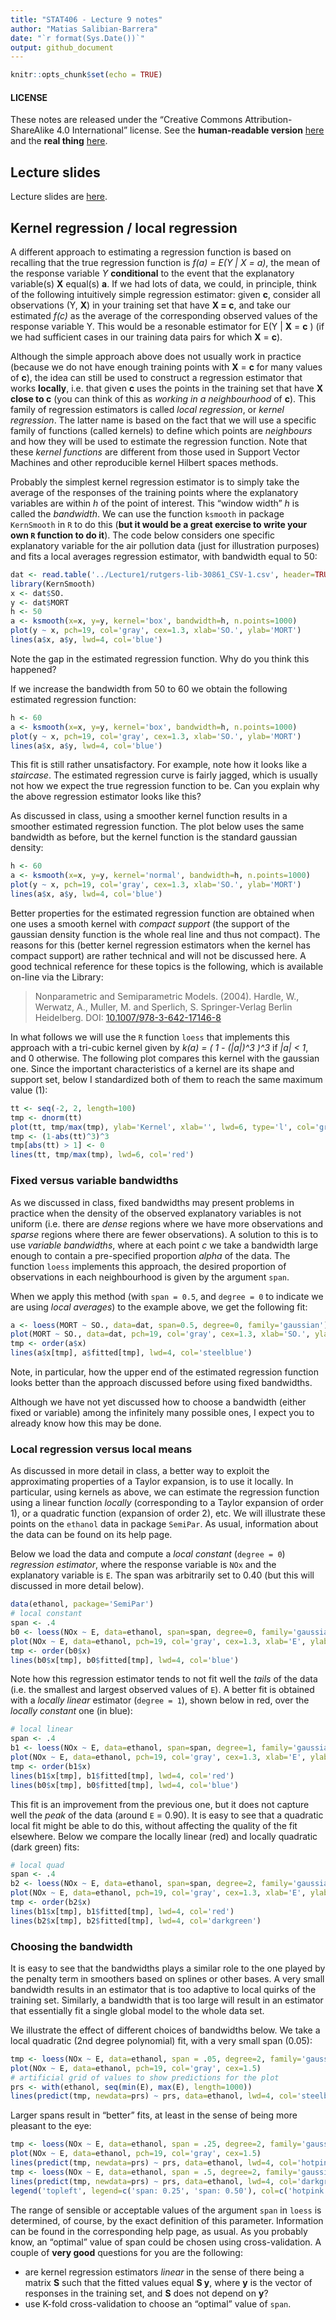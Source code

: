 ```yaml
---
title: "STAT406 - Lecture 9 notes"
author: "Matias Salibian-Barrera"
date: "`r format(Sys.Date())`"
output: github_document
---
```


```r
knitr::opts_chunk$set(echo = TRUE)
```

#### LICENSE
These notes are released under the 
"Creative Commons Attribution-ShareAlike 4.0 International" license. 
See the **human-readable version** [here](https://creativecommons.org/licenses/by-sa/4.0/)
and the **real thing** [here](https://creativecommons.org/licenses/by-sa/4.0/legalcode). 

## Lecture slides

Lecture slides are [here](STAT406-18-lecture-9.pdf).

## Kernel regression / local regression 

A different approach to estimating a regression function is
based on recalling that the  true regression function 
is *f(a) = E(Y | X = a)*, the mean of the response variable *Y* **conditional**
to the event that the explanatory variable(s) **X** equal(s) **a**. If we
had lots of data, we could, in principle, think of the following 
intuitively simple regression estimator: given **c**, consider all 
observations (Y, **X**) in your training set that have **X = c**, and take
our estimated *f(c)* as 
the average of the corresponding observed values of the response variable
Y. This would be a resonable estimator for E(Y | **X** = **c** ) (if 
we had sufficient cases in our training data pairs for which **X** = **c**).

Although the simple approach above does not usually work in practice (because
we do not have enough training points with **X** = **c** for many values of **c**), 
the idea can still be used to construct a regression estimator that works
**locally**, i.e. that given **c** uses the points in the training set
that have **X close to c** (you can think of this as *working in a neighbourhood* of
**c**). This family of regression estimators is called
*local regression*, or *kernel regression*. The latter name is based 
on the fact that we will use a specific
family of functions (called kernels) to define which points 
are *neighbours* and 
how they will be used to estimate the regression function.
Note that these *kernel functions* are different from those used in
Support Vector Machines and other reproducible kernel Hilbert spaces methods.

Probably the simplest kernel regression estimator is to simply take
the average of the responses of the training points where the explanatory
variables are within *h* of the point of interest. This "window width" *h*
is called the *bandwidth*. We can use the function
`ksmooth` in package `KernSmooth` in `R` to do this (**but it would be 
a great exercise to write your own `R` function to do it**). The code below
considers one specific explanatory variable for the air pollution data 
(just for illustration purposes) and fits a local averages regression
estimator, with bandwidth equal to 50:

```r
dat <- read.table('../Lecture1/rutgers-lib-30861_CSV-1.csv', header=TRUE, sep=',')
library(KernSmooth)
x <- dat$SO.
y <- dat$MORT
h <- 50
a <- ksmooth(x=x, y=y, kernel='box', bandwidth=h, n.points=1000)
plot(y ~ x, pch=19, col='gray', cex=1.3, xlab='SO.', ylab='MORT')
lines(a$x, a$y, lwd=4, col='blue')
```

Note the gap in the estimated regression function. Why do you think
this happened? 

If we increase the bandwidth from 50 to 60 we obtain the following estimated
regression function:

```r
h <- 60
a <- ksmooth(x=x, y=y, kernel='box', bandwidth=h, n.points=1000)
plot(y ~ x, pch=19, col='gray', cex=1.3, xlab='SO.', ylab='MORT')
lines(a$x, a$y, lwd=4, col='blue')
```

This fit is still rather unsatisfactory. For example, note 
how it looks like a *staircase*. The estimated regression curve
is fairly jagged, which is usually not how we expect the true regression
function to be. Can you explain why the above regression estimator looks like this? 

As discussed in class, using a smoother kernel function 
results in a smoother estimated regression function. The plot
below uses the same bandwidth as before, but the kernel function is
the standard gaussian density:

```r
h <- 60
a <- ksmooth(x=x, y=y, kernel='normal', bandwidth=h, n.points=1000)
plot(y ~ x, pch=19, col='gray', cex=1.3, xlab='SO.', ylab='MORT')
lines(a$x, a$y, lwd=4, col='blue')
```

Better properties for the estimated regression function are obtained 
when one uses a smooth kernel with *compact support* (the support of
the gaussian density function is the whole real line and thus not
compact). The reasons for this (better kernel regression estimators
when the kernel has compact support) are rather technical and will
not be discussed here. A good technical reference for these topics is
the following, which is available on-line via the Library:

> Nonparametric and Semiparametric Models. (2004). 
> Hardle, W., Werwatz, A., Muller, M. and  Sperlich, S. 
> Springer-Verlag Berlin Heidelberg. 
> DOI: [10.1007/978-3-642-17146-8](http://doi.org/10.1007/978-3-642-17146-8)

In what follows we will use the `R` function `loess`
that implements this approach with a tri-cubic 
kernel given by *k(a) = ( 1 - (|a|)^3 )^3* if *|a| < 1*, and 0 otherwise.
The following plot compares this kernel with the gaussian one. 
Since the important characteristics of a kernel are its shape and support set, 
below I standardized both of them to reach the same maximum value (1): 

```r
tt <- seq(-2, 2, length=100)
tmp <- dnorm(tt)
plot(tt, tmp/max(tmp), ylab='Kernel', xlab='', lwd=6, type='l', col='gray40', ylim=c(0,1))
tmp <- (1-abs(tt)^3)^3
tmp[abs(tt) > 1] <- 0
lines(tt, tmp/max(tmp), lwd=6, col='red')
```

### Fixed versus variable bandwidths

As we discussed in class, fixed bandwidths may present problems in practice
when the density of the observed explanatory variables is not uniform 
(i.e. there are *dense* regions where we have more observations and 
*sparse* regions where there are fewer observations). A solution 
to this is to use *variable bandwidths*, where at each point *c* we 
take a bandwidth large enough to contain a pre-specified proportion
*alpha* of the data. The function `loess` implements this approach, 
the desired proportion of observations in each neighbourhood is given
by the argument `span`. 

When we apply this method (with `span = 0.5`, and `degree = 0` to indicate
we are using *local averages*) to the example above, we get the following
fit:

```r
a <- loess(MORT ~ SO., data=dat, span=0.5, degree=0, family='gaussian')
plot(MORT ~ SO., data=dat, pch=19, col='gray', cex=1.3, xlab='SO.', ylab='MORT')
tmp <- order(a$x)
lines(a$x[tmp], a$fitted[tmp], lwd=4, col='steelblue')
```

Note, in particular, how the upper end of the estimated regression function
looks better than the approach discussed before using fixed bandwidths. 

Although we have not yet discussed how to choose a bandwidth (either fixed
or variable) among the infinitely many possible ones, I expect you
to already know how this may be done. 

### Local regression versus local means

As discussed in more detail in class, a better way to exploit the
approximating properties of a Taylor expansion, is to use it locally.
In particular, using kernels as above, we can estimate the regression
function using a linear function *locally* (corresponding to a 
Taylor expansion of order 1), or a quadratic function (expansion of
order 2), etc. We will illustrate these points on  the `ethanol`
data in package `SemiPar`. As usual, information about the data
can be found on its help page. 

Below we load the data and compute a *local constant* (`degree = 0`) *regression 
estimator*, where the response variable is `NOx` and the explanatory variable is 
`E`. The span was arbitrarily set to 0.40 (but this will discussed in 
more detail below). 

```r
data(ethanol, package='SemiPar')
# local constant
span <- .4
b0 <- loess(NOx ~ E, data=ethanol, span=span, degree=0, family='gaussian')
plot(NOx ~ E, data=ethanol, pch=19, col='gray', cex=1.3, xlab='E', ylab='NOx')
tmp <- order(b0$x)
lines(b0$x[tmp], b0$fitted[tmp], lwd=4, col='blue')
```

Note how this regression estimator tends to not fit well the *tails* of the data
(i.e. the smallest and largest observed values of `E`). A better fit
is obtained with a *locally linear* estimator (`degree = 1`), shown below in red, over the
*locally constant* one (in blue):

```r
# local linear
span <- .4
b1 <- loess(NOx ~ E, data=ethanol, span=span, degree=1, family='gaussian')
plot(NOx ~ E, data=ethanol, pch=19, col='gray', cex=1.3, xlab='E', ylab='NOx')
tmp <- order(b1$x)
lines(b1$x[tmp], b1$fitted[tmp], lwd=4, col='red')
lines(b0$x[tmp], b0$fitted[tmp], lwd=4, col='blue')
```

This fit is an improvement from the previous one, but it does not
capture well the *peak* of the data (around `E` = 0.90). It is easy to see that
a quadratic local fit might be able to do this, without affecting the
quality of the fit elsewhere. Below we compare the locally linear (red) and
locally quadratic (dark green) fits:

```r
# local quad
span <- .4
b2 <- loess(NOx ~ E, data=ethanol, span=span, degree=2, family='gaussian')
plot(NOx ~ E, data=ethanol, pch=19, col='gray', cex=1.3, xlab='E', ylab='NOx')
tmp <- order(b2$x)
lines(b1$x[tmp], b1$fitted[tmp], lwd=4, col='red')
lines(b2$x[tmp], b2$fitted[tmp], lwd=4, col='darkgreen')
```

### Choosing the bandwidth

It is easy to see that the bandwidths plays a similar role to
the one played by the penalty term in smoothers based on
splines or other bases. A very small bandwidth results in
an estimator that is too adaptive to local quirks of the
training set. Similarly, a bandwidth that is too large
will result in an estimator that essentially fit a single
global model to the whole data set. 

We illustrate the effect of different choices of
bandwidths below. We take a local quadratic (2nd degree
polynomial) fit, with a very small span (0.05):

```r
tmp <- loess(NOx ~ E, data=ethanol, span = .05, degree=2, family='gaussian')
plot(NOx ~ E, data=ethanol, pch=19, col='gray', cex=1.5)
# artificial grid of values to show predictions for the plot
prs <- with(ethanol, seq(min(E), max(E), length=1000))
lines(predict(tmp, newdata=prs) ~ prs, data=ethanol, lwd=4, col='steelblue')
```

Larger spans result in "better" fits, at least in the sense of 
being more pleasant to the eye:

```r
tmp <- loess(NOx ~ E, data=ethanol, span = .25, degree=2, family='gaussian')
plot(NOx ~ E, data=ethanol, pch=19, col='gray', cex=1.5)
lines(predict(tmp, newdata=prs) ~ prs, data=ethanol, lwd=4, col='hotpink')
tmp <- loess(NOx ~ E, data=ethanol, span = .5, degree=2, family='gaussian')
lines(predict(tmp, newdata=prs) ~ prs, data=ethanol, lwd=4, col='darkgreen')
legend('topleft', legend=c('span: 0.25', 'span: 0.50'), col=c('hotpink', 'darkgreen'), lwd=4)
```

The range of sensible or acceptable values of the argument `span` in `loess`
is determined, of course, by the exact definition of this parameter. Information
can be found in the corresponding help page, as usual. As you probably know, 
an "optimal" value of span could be chosen using cross-validation. A 
couple of **very good** questions for you are the following: 

* are kernel regression estimators *linear* in the sense of there being a 
matrix **S** such that the fitted values equal **S y**, where **y** is the
vector of responses in the training set, and **S** does not depend on **y**? 
* use K-fold cross-validation to choose an "optimal" value of `span`.


<!-- Effect of the degree, now quadratic: -->

<!-- ```{r kernel3, fig.width=5, fig.height=5, message=FALSE, warning=FALSE} -->
<!-- tmp <- loess(NOx ~ E, data=ethanol, span = .5, degree=2, family='gaussian') -->
<!-- plot(NOx ~ E, data=ethanol, pch=19, col='gray', cex=1.5) -->
<!-- lines(predict(tmp, newdata=prs) ~ prs, data=ethanol, lwd=4, col='blue') -->
<!-- ``` -->

<!-- Now quadratic, span = 0.20 -->

<!-- ```{r kernel4, fig.width=5, fig.height=5, message=FALSE, warning=FALSE} -->
<!-- tmp <- loess(NOx ~ E, data=ethanol, span = .2, degree=2, family='gaussian') -->
<!-- plot(NOx ~ E, data=ethanol, pch=19, col='gray', cex=1.5) -->
<!-- lines(predict(tmp)[order(E)] ~ sort(E), data=ethanol, lwd=4, col='steelblue') -->
<!-- lines(predict(tmp, newdata=prs) ~ prs, data=ethanol, lwd=2, col='red2') -->
<!-- ``` -->

<!-- Kinks are artifact of sparsity of data -->




